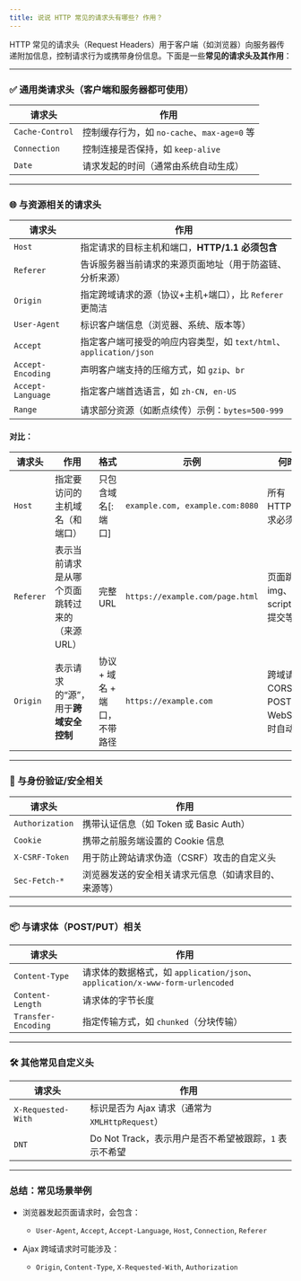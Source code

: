 ```yaml
---
title: 说说 HTTP 常见的请求头有哪些? 作用？
---
```


HTTP 常见的请求头（Request Headers）用于客户端（如浏览器）向服务器传递附加信息，控制请求行为或携带身份信息。下面是一些**常见的请求头及其作用**：

---

### ✅ 通用类请求头（客户端和服务器都可使用）

| 请求头             | 作用                                |
| --------------- | --------------------------------- |
| `Cache-Control` | 控制缓存行为，如 `no-cache`、`max-age=0` 等 |
| `Connection`    | 控制连接是否保持，如 `keep-alive`           |
| `Date`          | 请求发起的时间（通常由系统自动生成）                |

---

### 🌐 与资源相关的请求头

| 请求头               | 作用                                               |
| ----------------- | ------------------------------------------------ |
| `Host`            | 指定请求的目标主机和端口，**HTTP/1.1 必须包含**                   |
| `Referer`         | 告诉服务器当前请求的来源页面地址（用于防盗链、分析来源）                     |
| `Origin`          | 指定跨域请求的源（协议+主机+端口），比 `Referer` 更简洁               |
| `User-Agent`      | 标识客户端信息（浏览器、系统、版本等）                              |
| `Accept`          | 指定客户端可接受的响应内容类型，如 `text/html`、`application/json` |
| `Accept-Encoding` | 声明客户端支持的压缩方式，如 `gzip`、`br`                       |
| `Accept-Language` | 指定客户端首选语言，如 `zh-CN, en-US`                       |
| `Range`           | 请求部分资源（如断点续传）示例：`bytes=500-999`                  |

#### 对比：

| 请求头       | 作用                        | 格式                | 示例                                  | 何时携带                            |
| --------- | ------------------------- | ----------------- | ----------------------------------- | ------------------------------- |
| `Host`    | 指定要访问的主机域名（和端口）           | 只包含域名\[:端口]       | `example.com, example.com:8080` | 所有 HTTP/1.1 请求必须有               |
| `Referer` | 表示当前请求是从哪个页面跳转过来的（来源 URL） | 完整 URL            | `https://example.com/page.html`     | 页面跳转、img、a、script、form 提交等      |
| `Origin`  | 表示请求的“源”，用于**跨域安全控制**     | 协议 + 域名 + 端口，不带路径 | `https://example.com`               | 跨域请求（如 CORS、POST、WebSocket）时自动加 |



---

### 🔐 与身份验证/安全相关

| 请求头             | 作用                           |
| --------------- | ---------------------------- |
| `Authorization` | 携带认证信息（如 Token 或 Basic Auth） |
| `Cookie`        | 携带之前服务端设置的 Cookie 信息         |
| `X-CSRF-Token`  | 用于防止跨站请求伪造（CSRF）攻击的自定义头      |
| `Sec-Fetch-*`   | 浏览器发送的安全相关请求元信息（如请求目的、来源等）   |

---

### 📦 与请求体（POST/PUT）相关

| 请求头                 | 作用                                                                |
| ------------------- | ----------------------------------------------------------------- |
| `Content-Type`      | 请求体的数据格式，如 `application/json`、`application/x-www-form-urlencoded` |
| `Content-Length`    | 请求体的字节长度                                                          |
| `Transfer-Encoding` | 指定传输方式，如 `chunked`（分块传输）                                          |

---

### 🛠️ 其他常见自定义头

| 请求头                | 作用                                  |
| ------------------ | ----------------------------------- |
| `X-Requested-With` | 标识是否为 Ajax 请求（通常为 `XMLHttpRequest`） |
| `DNT`              | Do Not Track，表示用户是否不希望被跟踪，`1` 表示不希望 |

---

### 总结：常见场景举例

* 浏览器发起页面请求时，会包含：

  * `User-Agent`, `Accept`, `Accept-Language`, `Host`, `Connection`, `Referer`
* Ajax 跨域请求时可能涉及：

  * `Origin`, `Content-Type`, `X-Requested-With`, `Authorization`

